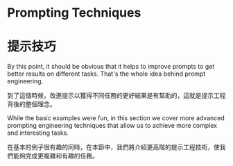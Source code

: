 # Prompting Techniques

# 提示技巧

By this point, it should be obvious that it helps to improve prompts to get better results on different tasks. That's the whole idea behind prompt engineering. 

到了這個時候，改進提示以獲得不同任務的更好結果是有幫助的，這就是提示工程背後的整個理念。

While the basic examples were fun, in this section we cover more advanced prompting engineering techniques that allow us to achieve more complex and interesting tasks.

在基本的例子很有趣的同時，在本節中，我們將介紹更高階的提示工程技術，使我們能夠完成更複雜和有趣的任務。

